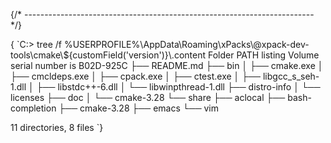 


{/* ------------------------------------------------------------------------ */}

<CodeBlock language="console"> {
`C:\> tree /f %USERPROFILE%\\AppData\\Roaming\\xPacks\\@xpack-dev-tools\\cmake\\${customField('version')}\\.content
Folder PATH listing
Volume serial number is B02D-925C
├── README.md
├── bin
│   ├── cmake.exe
│   ├── cmcldeps.exe
│   ├── cpack.exe
│   ├── ctest.exe
│   ├── libgcc_s_seh-1.dll
│   ├── libstdc++-6.dll
│   └── libwinpthread-1.dll
├── distro-info
│   └── licenses
├── doc
│   └── cmake-3.28
└── share
    ├── aclocal
    ├── bash-completion
    ├── cmake-3.28
    ├── emacs
    └── vim

11 directories, 8 files
`} </CodeBlock>
